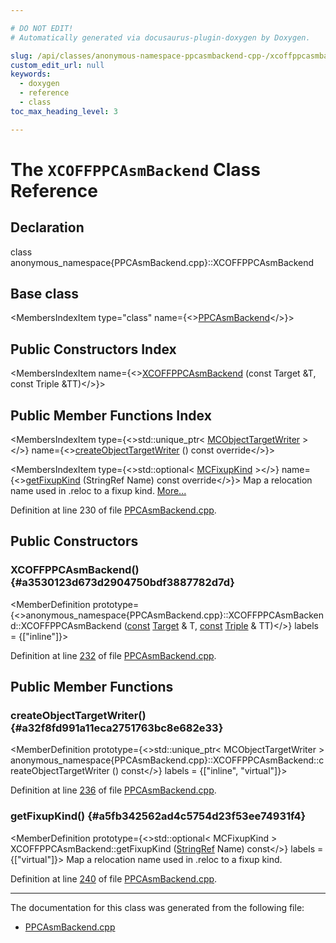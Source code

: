 ```yaml
---

# DO NOT EDIT!
# Automatically generated via docusaurus-plugin-doxygen by Doxygen.

slug: /api/classes/anonymous-namespace-ppcasmbackend-cpp-/xcoffppcasmbackend
custom_edit_url: null
keywords:
  - doxygen
  - reference
  - class
toc_max_heading_level: 3

---
```





# The `XCOFFPPCAsmBackend` Class Reference

<DoxygenPage pluginConfig={pluginConfig}>



## Declaration

<CodeBlock>class anonymous_namespace{PPCAsmBackend.cpp}::XCOFFPPCAsmBackend</CodeBlock>

## Base class

<MembersIndex>

<MembersIndexItem
  type="class"
  name={<><a href="/docs/api/classes/anonymous-namespace-ppcasmbackend-cpp-/ppcasmbackend">PPCAsmBackend</a></>}>
</MembersIndexItem>

</MembersIndex>

## Public Constructors Index

<MembersIndex>

<MembersIndexItem
  name={<><a href="#a3530123d673d2904750bdf3887782d7d">XCOFFPPCAsmBackend</a> (const Target &amp;T, const Triple &amp;TT)</>}>
</MembersIndexItem>

</MembersIndex>

## Public Member Functions Index

<MembersIndex>

<MembersIndexItem
  type={<>std::unique&#95;ptr&lt; <a href="/docs/api/classes/llvm/mcobjecttargetwriter">MCObjectTargetWriter</a> &gt;</>}
  name={<><a href="#a32f8fd991a11eca2751763bc8e682e33">createObjectTargetWriter</a> () const override</>}>
</MembersIndexItem>

<MembersIndexItem
  type={<>std::optional&lt; <a href="/docs/api/namespaces/llvm/#a84cef097f15848752272d38769011f58">MCFixupKind</a> &gt;</>}
  name={<><a href="#a5fb342562ad4c5754d23f53ee74931f4">getFixupKind</a> (StringRef Name) const override</>}>
Map a relocation name used in .reloc to a fixup kind. <a href="#a5fb342562ad4c5754d23f53ee74931f4">More...</a>
</MembersIndexItem>

</MembersIndex>


Definition at line 230 of file <a href="/docs/api/files/lib/lib/target/lib/target/powerpc/lib/target/powerpc/mctargetdesc/ppcasmbackend-cpp">PPCAsmBackend.cpp</a>.

<SectionDefinition>

## Public Constructors

### XCOFFPPCAsmBackend() {#a3530123d673d2904750bdf3887782d7d}

<MemberDefinition
  prototype={<>anonymous&#95;namespace&#123;PPCAsmBackend.cpp&#125;::XCOFFPPCAsmBackend::XCOFFPPCAsmBackend (<a href="/docs/api/files/lib/lib/target/lib/target/aarch64/aarch64promoteconstant-cpp/#a90f8350fecae261c25be85d38b451bff">const</a> <a href="/docs/api/classes/llvm/target">Target</a> &amp; T, <a href="/docs/api/files/lib/lib/target/lib/target/aarch64/aarch64promoteconstant-cpp/#a90f8350fecae261c25be85d38b451bff">const</a> <a href="/docs/api/classes/llvm/triple">Triple</a> &amp; TT)</>}
  labels = {["inline"]}>

Definition at line <a href="/docs/api/files/lib/lib/target/lib/target/powerpc/lib/target/powerpc/mctargetdesc/ppcasmbackend-cpp/#l00232">232</a> of file <a href="/docs/api/files/lib/lib/target/lib/target/powerpc/lib/target/powerpc/mctargetdesc/ppcasmbackend-cpp">PPCAsmBackend.cpp</a>.
</MemberDefinition>

</SectionDefinition>

<SectionDefinition>

## Public Member Functions

### createObjectTargetWriter() {#a32f8fd991a11eca2751763bc8e682e33}

<MemberDefinition
  prototype={<>std::unique&#95;ptr&lt; MCObjectTargetWriter &gt; anonymous&#95;namespace&#123;PPCAsmBackend.cpp&#125;::XCOFFPPCAsmBackend::createObjectTargetWriter () const</>}
  labels = {["inline", "virtual"]}>

Definition at line <a href="/docs/api/files/lib/lib/target/lib/target/powerpc/lib/target/powerpc/mctargetdesc/ppcasmbackend-cpp/#l00236">236</a> of file <a href="/docs/api/files/lib/lib/target/lib/target/powerpc/lib/target/powerpc/mctargetdesc/ppcasmbackend-cpp">PPCAsmBackend.cpp</a>.
</MemberDefinition>

### getFixupKind() {#a5fb342562ad4c5754d23f53ee74931f4}

<MemberDefinition
  prototype={<>std::optional&lt; MCFixupKind &gt; XCOFFPPCAsmBackend::getFixupKind (<a href="/docs/api/classes/llvm/stringref">StringRef</a> Name) const</>}
  labels = {["virtual"]}>
Map a relocation name used in .reloc to a fixup kind.

Definition at line <a href="/docs/api/files/lib/lib/target/lib/target/powerpc/lib/target/powerpc/mctargetdesc/ppcasmbackend-cpp/#l00240">240</a> of file <a href="/docs/api/files/lib/lib/target/lib/target/powerpc/lib/target/powerpc/mctargetdesc/ppcasmbackend-cpp">PPCAsmBackend.cpp</a>.
</MemberDefinition>

</SectionDefinition>

<hr/>

The documentation for this class was generated from the following file:

<ul>
<li><a href="/docs/api/files/lib/lib/target/lib/target/powerpc/lib/target/powerpc/mctargetdesc/ppcasmbackend-cpp">PPCAsmBackend.cpp</a></li>
</ul>

</DoxygenPage>
